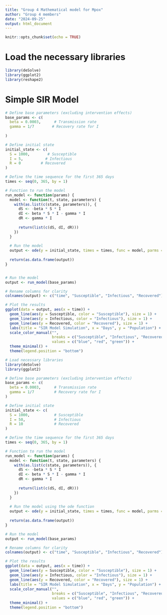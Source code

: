 ---
title: "Group 4 Mathematical model for Mpox"
author: "Group 4 members"
date: "2024-09-25"
output: html_document
---

```{r setup, include=FALSE}
knitr::opts_chunk$set(echo = TRUE)
```


# Load the necessary libraries

```{r}

library(deSolve)
library(ggplot2)
library(reshape2)

```


# Simple SIR Model

```{r}
# Define base parameters (excluding intervention effects)
base_params <- c(
  beta = 0.0003,      # Transmission rate
  gamma = 1/7        # Recovery rate for I
  
)

# Define initial state
initial_state <- c(
  S = 1000,        # Susceptible
  I = 5,          # Infectious
  R = 0         # Recovered
)

# Define the time sequence for the first 365 days
times <- seq(0, 365, by = 1)

# Function to run the model
run_model <- function(params) {
  model <- function(t, state, parameters) {
    with(as.list(c(state, parameters)), {
      dS <- -beta * S * I
      dI <- beta * S * I - gamma * I 
      dR <- gamma * I 
      
      return(list(c(dS, dI, dR)))
    })
  }
  
  # Run the model
  output <- ode(y = initial_state, times = times, func = model, parms = params)
  
  return(as.data.frame(output))
}


# Run the model
output <- run_model(base_params)

# Rename columns for clarity
colnames(output) <- c("time", "Susceptible", "Infectious", "Recovered")

# Plot the results
ggplot(data = output, aes(x = time)) +
  geom_line(aes(y = Susceptible, color = "Susceptible"), size = 1) +
  geom_line(aes(y = Infectious, color = "Infectious"), size = 1) +
  geom_line(aes(y = Recovered, color = "Recovered"), size = 1) +
  labs(title = "SIR Model Simulation", x = "Days", y = "Population") +
  scale_color_manual("", 
                     breaks = c("Susceptible", "Infectious", "Recovered"),
                     values = c("blue", "red", "green")) +
  theme_minimal() +
  theme(legend.position = "bottom")


```






```{r}

# Load necessary libraries
library(deSolve)
library(ggplot2)

# Define base parameters (excluding intervention effects)
base_params <- c(
  beta = 0.0003,      # Transmission rate
  gamma = 1/7         # Recovery rate for I
)

# Define initial state
initial_state <- c(
  S = 1000,           # Susceptible
  I = 50,             # Infectious
  R = 10              # Recovered
)

# Define the time sequence for the first 365 days
times <- seq(0, 365, by = 1)

# Function to run the model
run_model <- function(params) {
  model <- function(t, state, parameters) {
    with(as.list(c(state, parameters)), {
      dS <- -beta * S * I
      dI <- beta * S * I - gamma * I 
      dR <- gamma * I 
      
      return(list(c(dS, dI, dR)))
    })
  }
  
  # Run the model using the ode function
  output <- ode(y = initial_state, times = times, func = model, parms = params)
  
  return(as.data.frame(output))
}

# Run the model
output <- run_model(base_params)

# Rename columns for clarity
colnames(output) <- c("time", "Susceptible", "Infectious", "Recovered")

# Plot the results
ggplot(data = output, aes(x = time)) +
  geom_line(aes(y = Susceptible, color = "Susceptible"), size = 1) +
  geom_line(aes(y = Infectious, color = "Infectious"), size = 1) +
  geom_line(aes(y = Recovered, color = "Recovered"), size = 1) +
  labs(title = "SIR Model Simulation", x = "Days", y = "Population") +
  scale_color_manual("", 
                     breaks = c("Susceptible", "Infectious", "Recovered"),
                     values = c("blue", "red", "green")) +
  theme_minimal() +
  theme(legend.position = "bottom")


```








